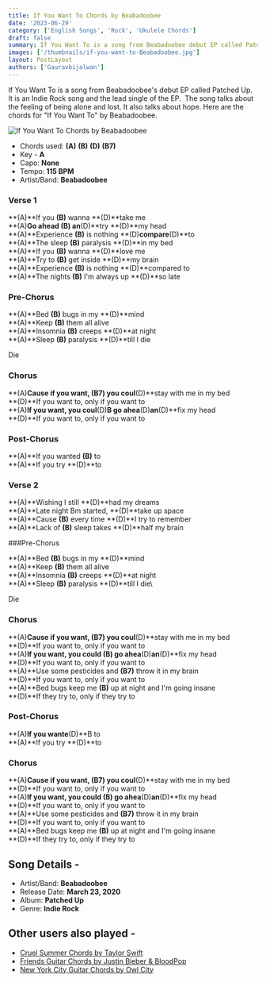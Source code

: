 ```yaml
---
title: If You Want To Chords by Beabadoobee
date: '2023-06-29'
category: ['English Songs', 'Rock', 'Ukulele Chords']
draft: false
summary: If You Want To is a song from Beabadoobee debut EP called Patched Up. It is an Indie Rock song and the lead single of the EP. The song talks about the feeling of being alone and lost. It also talks about hope. Here are the chords for If you want to by Beabadoobee.
images: ['/thumbnails/if-you-want-to-Beabadoobee.jpg']
layout: PostLayout
authors: ['Gauravbijalwan']
---
```


If You Want To is a song from Beabadoobee's debut EP called Patched Up. It is an Indie Rock song and the lead single of the EP.  The song talks about the feeling of being alone and lost. It also talks about hope. Here are the chords for "If You Want To" by Beabadoobee.

![If You Want To Chords by Beabadoobee](/thumbnails/if-you-want-to-Beabadoobee.jpg)

- Chords used: **(A)** **(B)** **(D)** **(B7)**
- Key - **A**
- Capo: **None**
- Tempo: **115 BPM**
- Artist/Band: **Beabadoobee**

### Verse 1

**(A)**If you **(B)** wanna **(D)**take me\
**(A)**Go ahead **(B)** an**(D)**try **(D)**my head\
**(A)**Experience **(B)** is nothing **(D)**compare**(D)**to\
**(A)**The sleep **(B)** paralysis **(D)**in my bed\
**(A)**If you **(B)** wanna **(D)**love me\
**(A)**Try to **(B)** get inside **(D)**my brain\
**(A)**Experience **(B)** is nothing **(D)**compared to\
**(A)**The nights **(B)** I'm always up **(D)**so late

### Pre-Chorus

**(A)**Bed **(B)** bugs in my **(D)**mind\
**(A)**Keep **(B)** them all alive\
**(A)**Insomnia **(B)** creeps **(D)**at night\
**(A)**Sleep **(B)** paralysis **(D)**till I die

Die

### Chorus

**(A)**Cause if you want, **(B7)** you coul**(D)**stay with me in my bed\
**(D)**If you want to, only if you want to\
**(A)**If you want, you coul**(D)**B go ahea**(D)**an**(D)**fix my head\
**(D)**If you want to, only if you want to

### Post-Chorus

**(A)**If you wanted **(B)** to\
**(A)**If you try **(D)**to

### Verse 2

**(A)**Wishing I still **(D)**had my dreams\
**(A)**Late night Bm started, **(D)**take up space\
**(A)**Cause **(B)** every time **(D)**I try to remember\
**(A)**Lack of **(B)** sleep takes **(D)**half my brain

###Pre-Chorus

**(A)**Bed **(B)** bugs in my **(D)**mind\
**(A)**Keep **(B)** them all alive\
**(A)**Insomnia **(B)** creeps **(D)**at night\
**(A)**Sleep **(B)** paralysis **(D)**till I die\

Die

### Chorus

**(A)**Cause if you want, **(B7)** you coul**(D)**stay with me in my bed\
**(D)**If you want to, only if you want to\
**(A)**If you want, you could **(B)** go ahea**(D)**an**(D)**fix my head\
**(D)**If you want to, only if you want to\
**(A)**Use some pesticides and **(B7)** throw it in my brain\
**(D)**If you want to, only if you want to\
**(A)**Bed bugs keep me **(B)** up at night and I'm going insane\
**(D)**If they try to, only if they try to

### Post-Chorus

**(A)**If you wante**(D)**B to\
**(A)**If you try **(D)**to

### Chorus

**(A)**Cause if you want, **(B7)** you coul**(D)**stay with me in my bed\
**(D)**If you want to, only if you want to\
**(A)**If you want, you could **(B)** go ahea**(D)**an**(D)**fix my head\
**(D)**If you want to, only if you want to\
**(A)**Use some pesticides and **(B7)** throw it in my brain\
**(D)**If you want to, only if you want to\
**(A)**Bed bugs keep me **(B)** up at night and I'm going insane\
**(D)**If they try to, only if they try to

## Song Details -

- Artist/Band: **Beabadoobee**
- Release Date: **March 23, 2020**
- Album: **Patched Up**
- Genre: **Indie Rock**

## Other users also played -

- [Cruel Summer Chords by Taylor Swift](https://www.chordsco.com/chords/cruel-summer-guitar-chords-by-taylor-swift)
- [Friends Guitar Chords by Justin Bieber & BloodPop](https://www.chordsco.com/chords/friends-guitar-chords-by-justin-bieber-bloodpop)
- [New York City Guitar Chords by Owl City](https://www.chordsco.com/chords/new-york-city-guitar-chords-by-owl-city)
